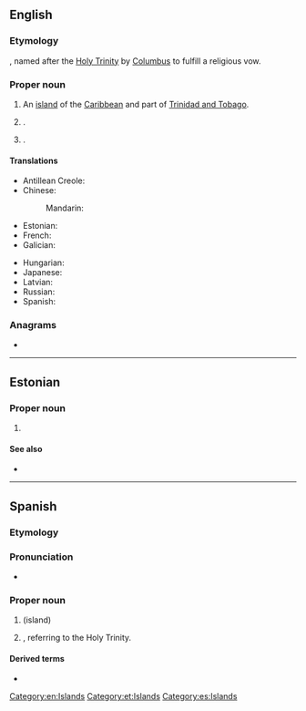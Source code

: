 {{also|trinidad}}
==English==
{{wikipedia}}
{{slim-wikipedia|Trinidad (disambiguation)}}

===Etymology===
{{bor|en|es|trinidad||trinity}}, named after the [[Holy Trinity]] by [[Columbus]] to fulfill a religious vow.

===Proper noun===
{{en-proper noun}}

# An [[island]] of the [[Caribbean]] and part of [[Trinidad and Tobago]].
# {{place|en|home rule municipality/county seat|co/Las Animas County|s/Colorado|c/USA}}.
# {{place|en|CDP|co/Humboldt County|s/California|c/US}}.

====Translations====
{{trans-top|an island of the Caribbean}}
* Antillean Creole: {{t|gcf|Trinidad}}
* Chinese:
*: Mandarin: {{t+|cmn|特立尼达岛|tr=Tèlìnídádǎo}}
* Estonian: {{t|et|Trinidad}}
* French: {{t+|fr|Trinité|f}}
* Galician: {{t|gl|Trinidade|f}}
{{trans-mid}}
* Hungarian: {{t+|hu|Trinidad}}
* Japanese: {{t|ja|トリニダード島|tr=torinidādotō}}
* Latvian: {{t|lv|Trinidāda|f}}
* Russian: {{t+|ru|Тринида́д|m}}
* Spanish: {{t+|es|Trinidad|f}}
{{trans-bottom}}

===Anagrams===
* {{anagrams|en|a=addiinrt|tindarid}}

[[Category:en:Islands]]

----

==Estonian==
{{wikipedia|lang=et}}

===Proper noun===
{{head|et|proper noun}}

# {{l|en|Trinidad}}

====See also====
* {{l|et|Trinidad ja Tobago}}

[[Category:et:Islands]]

----

==Spanish==

===Etymology===
{{m|es|trinidad||trinity}}

===Pronunciation===
* {{rhymes|es|að}}

===Proper noun===
{{head|es|proper noun|f}}

# {{l|en|Trinidad}} (island)
# {{given name|es|female}}, referring to the Holy Trinity.

====Derived terms====
* {{l|es|Trinidad y Tobago}}

[[Category:es:Islands]]